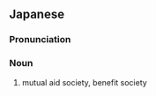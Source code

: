 ==Japanese==
{{ja-kanjitab|きょう|さい|く|o3=み|あ|o4=い}}

===Pronunciation===
{{ja-pron|きょうさい くみあい}}

===Noun===
{{ja-noun|きょうさい くみあい}}

# mutual aid society, benefit society
